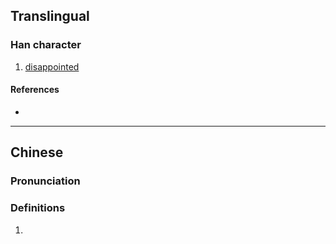 {{also|燷}}
{{character info}}
==Translingual==

===Han character===
{{Han char|rn=86|rad=火|as=13|sn=17|four=|canj=FYWD|ids=⿰火稟}}

# [[disappointed]]

====References====
* {{Han ref|kx=0684.250|dkj=19463|hdz=32241.120|uh=71E3|ud=29155}}

----

==Chinese==
{{zh-forms}}

===Pronunciation===
{{zh-pron
|m=lán
|c=laam4
|mc=y
|oc=y
|ma=
|cat=
}}

===Definitions===
{{zh-hanzi}}

# {{rfdef|1=zh}}